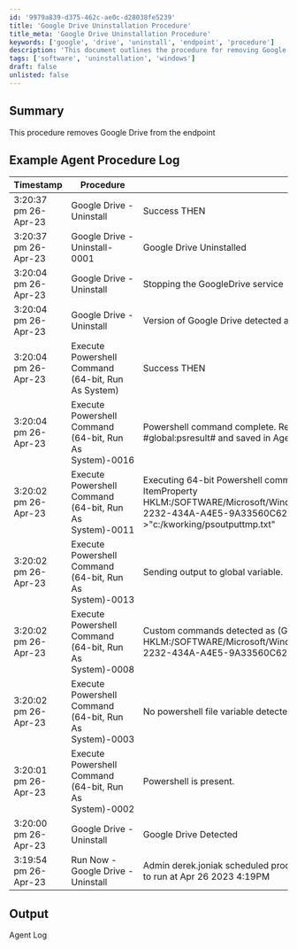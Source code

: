 ```yaml
---
id: '9979a839-d375-462c-ae0c-d28038fe5239'
title: 'Google Drive Uninstallation Procedure'
title_meta: 'Google Drive Uninstallation Procedure'
keywords: ['google', 'drive', 'uninstall', 'endpoint', 'procedure']
description: 'This document outlines the procedure for removing Google Drive from an endpoint, including a detailed example of the agent procedure log and the steps involved in the uninstallation process.'
tags: ['software', 'uninstallation', 'windows']
draft: false
unlisted: false
---
```

## Summary

This procedure removes Google Drive from the endpoint

## Example Agent Procedure Log

| Timestamp                   | Procedure                                    | Status                                                                                       | User          |
|-----------------------------|----------------------------------------------|----------------------------------------------------------------------------------------------|---------------|
| 3:20:37 pm 26-Apr-23       | Google Drive - Uninstall                     | Success THEN                                                                                | derek.joniak  |
| 3:20:37 pm 26-Apr-23       | Google Drive - Uninstall-0001                | Google Drive Uninstalled                                                                     | derek.joniak  |
| 3:20:04 pm 26-Apr-23       | Google Drive - Uninstall                     | Stopping the GoogleDrive service                                                             | derek.joniak  |
| 3:20:04 pm 26-Apr-23       | Google Drive - Uninstall                     | Version of Google Drive detected as: 73.0.4.0                                              | derek.joniak  |
| 3:20:04 pm 26-Apr-23       | Execute Powershell Command (64-bit, Run As System) | Success THEN                                                                                | derek.joniak  |
| 3:20:04 pm 26-Apr-23       | Execute Powershell Command (64-bit, Run As System)-0016 | Powershell command complete. Results returned to global variable #global:psresult# and saved in Agent's Documents tab of server. | derek.joniak  |
| 3:20:02 pm 26-Apr-23       | Execute Powershell Command (64-bit, Run As System)-0011 | Executing 64-bit Powershell command as System: "" -command "(Get-ItemProperty HKLM:/SOFTWARE/Microsoft/Windows/CurrentVersion/Uninstall/\{6BBAE539-2232-434A-A4E5-9A33560C6283}).DisplayVersion" >"c:/kworking/psoutputtmp.txt" | derek.joniak  |
| 3:20:02 pm 26-Apr-23       | Execute Powershell Command (64-bit, Run As System)-0013 | Sending output to global variable.                                                          | derek.joniak  |
| 3:20:02 pm 26-Apr-23       | Execute Powershell Command (64-bit, Run As System)-0008 | Custom commands detected as (Get-ItemProperty HKLM:/SOFTWARE/Microsoft/Windows/CurrentVersion/Uninstall/\{6BBAE539-2232-434A-A4E5-9A33560C6283}).DisplayVersion | derek.joniak  |
| 3:20:02 pm 26-Apr-23       | Execute Powershell Command (64-bit, Run As System)-0003 | No powershell file variable detected.                                                       | derek.joniak  |
| 3:20:01 pm 26-Apr-23       | Execute Powershell Command (64-bit, Run As System)-0002 | Powershell is present.                                                                       | derek.joniak  |
| 3:20:00 pm 26-Apr-23       | Google Drive - Uninstall                     | Google Drive Detected                                                                        | derek.joniak  |
| 3:19:54 pm 26-Apr-23       | Run Now - Google Drive - Uninstall           | Admin derek.joniak scheduled procedure Run Now - Google Drive - Uninstall to run at Apr 26 2023 4:19PM | derek.joniak  |

## Output

Agent Log












